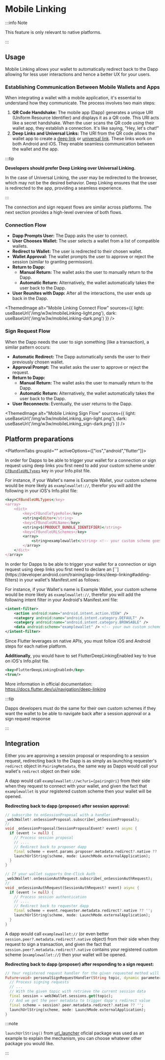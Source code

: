 
# Mobile Linking

:::info Note

This feature is only relevant to native platforms.

:::

## Usage

Mobile Linking allows your wallet to automatically redirect back to the Dapp allowing for less user interactions and hence a better UX for your users.

### Establishing Communication Between Mobile Wallets and Apps

When integrating a wallet with a mobile application, it's essential to understand how they communicate. The process involves two main steps:

1. **QR Code Handshake:** The mobile app (Dapp) generates a unique URI (Uniform Resource Identifier) and displays it as a QR code. This URI acts like a secret handshake. When the user scans the QR code using their wallet app, they establish a connection. It's like saying, "Hey, let's chat!"
2. **Deep Links and Universal Links:** The URI from the QR code allows the wallet app to create a [deep link](https://support.google.com/google-ads/answer/10023042?hl=en#:~:text=Deep%20links%20send%20mobile%20device,%2C%20Shopping%2C%20and%20Display%20campaigns.) or [universal link](https://developer.apple.com/ios/universal-links/). These links work on both Android and iOS. They enable seamless communication between the wallet and the app.

:::tip

**Developers should prefer Deep Linking over Universal Linking.**

In the case of Universal Linking, the user may be redirected to the browser, which may not be the desired behavior. Deep Linking ensures that the user is redirected to the app, providing a seamless experience.

:::

The connection and sign request flows are similar across platforms.
The next section provides a high-level overview of both flows.

### Connection Flow

- **Dapp Prompts User:** The Dapp asks the user to connect.
- **User Chooses Wallet:** The user selects a wallet from a list of compatible wallets.
- **Redirect to Wallet:** The user is redirected to their chosen wallet.
- **Wallet Approval:** The wallet prompts the user to approve or reject the session (similar to granting permission).
- **Return to Dapp:**
  - **Manual Return:** The wallet asks the user to manually return to the Dapp.
  - **Automatic Return:** Alternatively, the wallet automatically takes the user back to the Dapp.
- **User Reunites with Dapp:** After all the interactions, the user ends up back in the Dapp.

<ThemedImage
  alt="Mobile Linking Connect Flow"
  sources={{
    light: useBaseUrl('/img/w3w/mobileLinking-light.png'),
    dark: useBaseUrl('/img/w3w/mobileLinking-dark.png')
  }}
/>

### Sign Request Flow

When the Dapp needs the user to sign something (like a transaction), a similar pattern occurs:

- **Automatic Redirect:** The Dapp automatically sends the user to their previously chosen wallet.
- **Approval Prompt:** The wallet asks the user to approve or reject the request.
- **Return to Dapp:**
  - **Manual Return:** The wallet asks the user to manually return to the Dapp.
  - **Automatic Return:** Alternatively, the wallet automatically takes the user back to the Dapp.
- **User Reconnects:** Eventually, the user returns to the Dapp.

<ThemedImage
  alt="Mobile Linking Sign Flow"
  sources={{
    light: useBaseUrl('/img/w3w/mobileLinking_sign-light.png'),
    dark: useBaseUrl('/img/w3w/mobileLinking_sign-dark.png')
  }}
/>

## Platform preparations

<PlatformTabs groupId="" activeOptions={["ios","android","flutter"]}>
<PlatformTabItem value="ios">

In order for Dapps to be able to trigger your wallet for a connection or sign request using deep links you first need to add your custom scheme under [`CFBundleURLTypes`](https://developer.apple.com/documentation/bundleresources/information_property_list/cfbundleurltypes) key in your Info.plist file.

For instance, if your Wallet's name is Example Wallet, your custom scheme would be more likely as `examplewallet://`, therefor you will add the following in your iOS's Info.plist file:

```ruby
<key>CFBundleURLTypes</key>
<array>
	<dict>
		<key>CFBundleTypeRole</key>
		<string>Editor</string>
		<key>CFBundleURLName</key>
		<string>$(PRODUCT_BUNDLE_IDENTIFIER)</string>
		<key>CFBundleURLSchemes</key>
		<array>
			<string>examplewallet</string> <!-- your custom scheme goes here -->
		</array>
	</dict>
</array>
```

</PlatformTabItem>
<PlatformTabItem value="android">
In order for Dapps to be able to trigger your wallet for a connection or sign request using deep links you first need to declare an [`<intent-filter>`](https://developer.android.com/training/app-links/deep-linking#adding-filters) in your wallet's Manifest.xml as follows:

For instance, if your Wallet's name is Example Wallet, your custom scheme would be more likely as `examplewallet://`, therefor you will add the following intent filter in your Android's Manifest.xml file:

```xml
<intent-filter>
    <action android:name="android.intent.action.VIEW" />
    <category android:name="android.intent.category.DEFAULT" />
    <category android:name="android.intent.category.BROWSABLE" />
    <data android:scheme="examplewallet" /> <!-- your own custom scheme -->
</intent-filter>
```

</PlatformTabItem>
<PlatformTabItem value="flutter">

Since Flutter leverages on native APIs, you must follow iOS and Android steps for each native platform.

**Additionally**, you would have to set FlutterDeepLinkingEnabled key to true on iOS's Info.plist file.

```xml
<key>FlutterDeepLinkingEnabled</key>
<true/>
```

More information in official documentation: https://docs.flutter.dev/ui/navigation/deep-linking

</PlatformTabItem>
</PlatformTabs>

:::tip

Dapps developers must do the same for their own custom schemes if they want the wallet to be able to navigate back after a session approval or a sign request response

:::

<HowToTest/>

## Integration

Either you are approving a session proposal or responding to a session request, redirecting back to the Dapp is as simply as launching requester's `redirect` object in `PairingMetadata`, the same way as Dapps would call your wallet's `redirect` object on their side:

A dapp would call `examplewallet://wc?uri={pairingUri}` from their side when they request to connect with your wallet, and given the fact that `examplewallet` is your registered custom scheme then your wallet will be opened.

**Redirecting back to dapp (proposer) after session approval:**

```dart
// subscribe to onSessionProposal with a handler
_web3Wallet!.onSessionProposal.subscribe(_onSessionProposal);
//
void _onSessionProposal(SessionProposalEvent? event) async {
  if (event != null) {
    // Process session proposal
    // ....
    // Redirect back to proposer dapp
    final scheme = event.params.proposer.metadata.redirect?.native ?? '';
    launchUrlString(scheme, mode: LaunchMode.externalApplication);
  }
}

// If your wallet supports One-Click Auth
_web3Wallet!.onSessionAuthRequest.subscribe(_onSessionAuthRequest);
//
void _onSessionAuthRequest(SessionAuthRequest? event) async {
  if (event != null) {
    // Process session authentication
    // ....
    // Redirect back to requester dapp
    final scheme = event.requester.metadata.redirect?.native ?? '';
    launchUrlString(scheme, mode: LaunchMode.externalApplication);
  }
}
```

A dapp would call `examplewallet://` (or even better `session.peer?.metadata.redirect?.native` object) from their side when they request to sign a transaction, and given the fact that `session.peer?.metadata.redirect?.native` contains your registered custom scheme (`examplewallet://`) then your wallet will be opened.

**Redirecting back to dapp (proposer) after responding to a sign request:**

```dart
// Your registered request handler for the given requested method will be triggered
Future<void> personalSignRequestHandler(String topic, dynamic parameters) async {
  // Process signing requests
  // ...
  // With the given topic with retrieve the current session data
  final session = web3Wallet.sessions.get(topic);
  // And we get the peer metadata to trigger dapp's redirect value
  final scheme = session?.peer.metadata.redirect?.native ?? '';
  launchUrlString(scheme, mode: LaunchMode.externalApplication);
}
```

:::note

`launchUrlString()` from [url_launcher](https://pub.dev/packages/url_launcher) oficial package was used as an example to explain the mechanism, you can choose whatever other package you would like.

:::